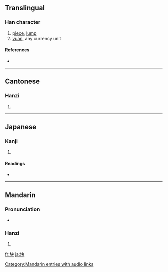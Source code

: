 {{also|塊}}
{{also|kuai}}
==Translingual==

===Han character===
{{Han char|rn=32|rad=土|as=04|sn=7|four=|canj=土木大 (GDK)}}

# [[piece]], [[lump]]
# [[yuan]], any currency unit

====References====
* {{Han ref|kx=0226.101|dkj=04948|dj=0461.110|hdz=10428.050|uh=5757|ud=22359}}

----

==Cantonese==

===Hanzi===
{{yue-hanzi|jyut=|y=faai3|tra=塊}}

# {{defn|Cantonese}}

----

==Japanese==

===Kanji===
{{ja-kanji|grade=|rs=土04}}

# {{defn|Japanese}}

====Readings====
* {{ja-readings|on=[[かい]] (kai)|kun=}}

----

==Mandarin==

===Pronunciation===
* {{audio|zh-kuài.ogg|audio}}

===Hanzi===
{{cmn-hanzi|tra=塊|pin=[[kuài]] ([[kuai4]])|wg=k'uai<sup>4</sup>}}

# {{defn|Mandarin}}

[[Category:Mandarin entries with audio links]]

[[fr:块]]
[[ja:块]]